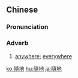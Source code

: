 ==Chinese==
{{zh-forms|s=随地}}

===Pronunciation===
{{zh-pron
|m=suídì
|c=ceoi4 dei6
|mn=kh,qz,xm,zz:sûi-tē/tp,xm:sûi-tōe
|cat=adv
}}

===Adverb===
{{zh-adv}}

# [[anywhere]]; [[everywhere]]

[[ko:隨地]]
[[hu:隨地]]
[[ja:隨地]]